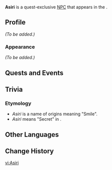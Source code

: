 {{Meta
<!-- Remove this template after adding the missing info -->
|missing_NPC_profile  = yes
<!--
|missing_NPC_idle     = yes
|missing_NPC_dialogue = yes
-->
}}
{{Character Infobox
|type             = Quest NPC
|image            = NPC Asiri.png
|realname         = <!-- Optional, if different from in-game name -->
|deceased         = <!-- Past (for deceased prior to events of the game) or free response -->
|region           = Natlan
|location         = Natlan
|affiliation      = Scions of the Canopy
|title            = 

|ancestry         = <!-- Clan/family -->
|father           = 
|mother           = 
|spouse           = 
|sibling          = 
|child            = 
|relative         = 

|voiceEN          = 
|voiceCN          = 
|voiceJP          = 
|voiceKR          = 
}}
'''Asiri''' is a quest-exclusive [[NPC]] that appears in the {{Quest|The Surging Darkness}}.
<!--
==Location==
{{subst:#tag:gallery|
NPC Location {{subst:#titleparts:{{subst:PAGENAME}}}}.png{{subst:!}}{{subst:#titleparts:{{subst:PAGENAME}}}}'s location
NPC Location {{subst:#titleparts:{{subst:PAGENAME}}}} Context.png{{subst:!}}Additional context
}}
-->
==Profile==
<!--Detailed story/lore information goes here.-->
''(To be added.)''

===Appearance===
<!--Keep appearance section short and concise. Limit to 2 paragraphs with 3-4 sentences each.-->
''(To be added.)''

==Quests and Events==
{{Quests and Events}}
<!--
==Idle Quotes==
{{Dialogue Start}}
:{{DIcon|Idle}} {{Tx}}
::{{A|VO {{subst:#titleparts:{{subst:PAGENAME}}}} 01.ogg}} "{{Tx}}"
{{Dialogue End}}

==Dialogue==
{{Dialogue Start}}
:'''{{subst:#titleparts:{{subst:PAGENAME}}}}:''' 
:{{DIcon}}
{{Dialogue End}}

==Event Dialogue==
===Event Name===
{{Dialogue Start}}
:'''{{subst:#titleparts:{{subst:PAGENAME}}}}:'''
{{Dialogue End}}
-->
==Trivia==
===Etymology===
* ''Asiri'' is a name of {{w|Quechuan languages|Quechuan}} origins meaning "Smile".
* ''Asiri'' means "Secret" in {{w|Hausa language|Hausa}}.

==Other Languages==
{{Other Languages|default_hidden=1
|en      = Asiri
|zhs     = 阿希莉
|zhs_rm  = Āxīlì
|zht     = 阿希莉
|zht_rm  = Āxīlì
|ja      = アシリ
|ja_rm   = Ashiri
|ko      = 아시리
|es      = Asiri
|fr      = Asiri
|ru      = Асири
|th      = Asiri
|vi      = Asiri
|de      = Asiri
|id      = Asiri
|pt      = Asiri
|tr      = Asiri
|it      = Asiri
}}

==Change History==
{{Change History|5.1}}
<!--
==References==
{{Reflist}}
-->

[[vi:Asiri]]